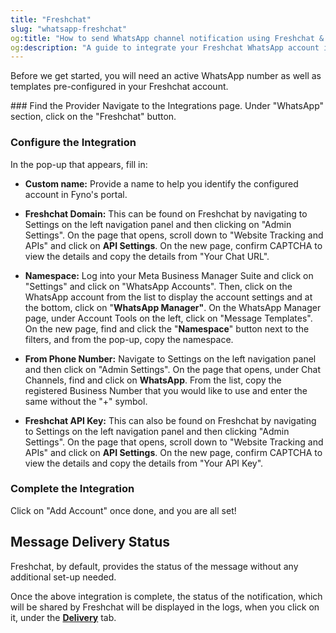 ```yaml
---
title: "Freshchat"
slug: "whatsapp-freshchat"
og:title: "How to send WhatsApp channel notification using Freshchat & Fyno | Help Document"
og:description: "A guide to integrate your Freshchat WhatsApp account into Fyno."
---
```


Before we get started, you will need an active WhatsApp number as well as templates pre-configured in your Freshchat account.

<Steps>
### Find the Provider
Navigate to the Integrations page. Under "WhatsApp" section, click on the "Freshchat" button.

### Configure the Integration

In the pop-up that appears, fill in:

-   **Custom name:** Provide a name to help you identify the configured account in Fyno's portal.

-   **Freshchat Domain:** This can be found on Freshchat by navigating to Settings on the left navigation panel and then clicking on "Admin Settings". On the page that opens, scroll down to "Website Tracking and APIs" and click on **API Settings**. On the new page, confirm CAPTCHA to view the details and copy the details from "Your Chat URL".

-   **Namespace:** Log into your Meta Business Manager Suite and click on "Settings" and click on "WhatsApp Accounts". Then, click on the WhatsApp account from the list to display the account settings and at the bottom, click on "**WhatsApp Manager"**. On the WhatsApp Manager page, under Account Tools on the left, click on "Message Templates". On the new page, find and click the "**Namespace**" button next to the filters, and from the pop-up, copy the namespace.

-   **From Phone Number:** Navigate to Settings on the left navigation panel and then click on "Admin Settings". On the page that opens, under Chat Channels, find and click on **WhatsApp**. From the list, copy the registered Business Number that you would like to use and enter the same without the "+" symbol.

-   **Freshchat API Key:** This can also be found on Freshchat by navigating to Settings on the left navigation panel and then clicking "Admin Settings". On the page that opens, scroll down to "Website Tracking and APIs" and click on **API Settings**. On the new page, confirm CAPTCHA to view the details and copy the details from "Your API Key".

### Complete the Integration

Click on "Add Account" once done, and you are all set!

</Steps>

## Message Delivery Status

Freshchat, by default, provides the status of the message without any additional set-up needed.

Once the above integration is complete, the status of the notification, which will be shared by Freshchat will be displayed in the logs, when you click on it, under the **[Delivery](./log-details-delivery)** tab.
